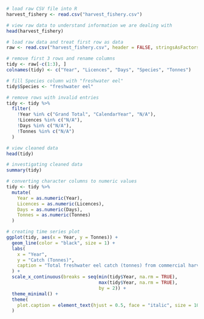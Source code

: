 

```r
# load raw CSV file into R
harvest_fishery <- read.csv("harvest_fishery.csv")

# view raw data to understand information we are dealing with
head(harvest_fishery)
```


```r
# load raw data and treat first row as data
raw <- read.csv("harvest_fishery.csv", header = FALSE, stringsAsFactors = FALSE)

# remove first 3 rows and rename columns
tidy <- raw[-c(1:3), ]
colnames(tidy) <- c("Year", "Licences", "Days", "Species", "Tonnes")

# fill Species column with "freshwater eel"
tidy$Species <- "freshwater eel"

# remove rows with invalid entries
tidy <- tidy %>%
  filter(
    !Year %in% c("Grand Total", "CalendarYear", "N/A"),
    !Licences %in% c("N/A"),
    !Days %in% c("N/A"),
    !Tonnes %in% c("N/A")
  )

# view cleaned data
head(tidy)

```

```r
# investigating cleaned data
summary(tidy)

# converting character columns to numeric values
tidy <- tidy %>%
  mutate(
    Year = as.numeric(Year),
    Licences = as.numeric(Licences),
    Days = as.numeric(Days),
    Tonnes = as.numeric(Tonnes)
  )
```


```r
# creating time series plot
ggplot(tidy, aes(x = Year, y = Tonnes)) + 
  geom_line(color = "black", size = 1) + 
  labs(
    x = "Year", 
    y = "Catch (Tonnes)",
    caption = "Total freshwater eel catch (tonnes) from commercial harvest fisheries in Queensland from 1996 to 2018"
  ) +
  scale_x_continuous(breaks = seq(min(tidy$Year, na.rm = TRUE), 
                                  max(tidy$Year, na.rm = TRUE), 
                                  by = 2)) +
  theme_minimal() +
  theme(
    plot.caption = element_text(hjust = 0.5, face = "italic", size = 10)  # centered figure caption
  )

```

